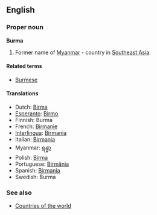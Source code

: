 ==English==

===Proper noun===
'''Burma'''

# Former name of [[Myanmar]] - country in [[Southeast Asia]].

====Related terms====
*[[Burmese]]

====Translations====
*Dutch: [[Birma]]
*[[Esperanto]]: [[Birmo]]
*Finnish: Burma
*French: [[Birmanie]]
*[[Interlingua]]: [[Birmania]]
*Italian: [[Birmania]]
*Myanmar: [[ရန္မာ]]
*Polish: [[Birma]]
*Portuguese: [[Birmânia]]
*Spanish: [[Birmania]]
*Swedish: Burma

===See also===
*[[Countries of the world]]